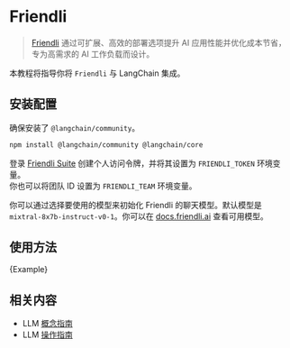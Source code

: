 # Friendli

> [Friendli](https://friendli.ai/) 通过可扩展、高效的部署选项提升 AI 应用性能并优化成本节省，专为高需求的 AI 工作负载而设计。

本教程将指导你将 `Friendli` 与 LangChain 集成。

## 安装配置

确保安装了 `@langchain/community`。


<IntegrationInstallTooltip></IntegrationInstallTooltip>

```bash npm2yarn
npm install @langchain/community @langchain/core
```

登录 [Friendli Suite](https://suite.friendli.ai/) 创建个人访问令牌，并将其设置为 `FRIENDLI_TOKEN` 环境变量。  
你也可以将团队 ID 设置为 `FRIENDLI_TEAM` 环境变量。

你可以通过选择要使用的模型来初始化 Friendli 的聊天模型。默认模型是 `mixtral-8x7b-instruct-v0-1`。你可以在 [docs.friendli.ai](https://docs.friendli.ai/guides/serverless_endpoints/pricing#text-generation-models) 查看可用模型。

## 使用方法


<CodeBlock language="typescript">{Example}</CodeBlock>

## 相关内容

- LLM [概念指南](/docs/concepts/text_llms)
- LLM [操作指南](/docs/how_to/#llms)